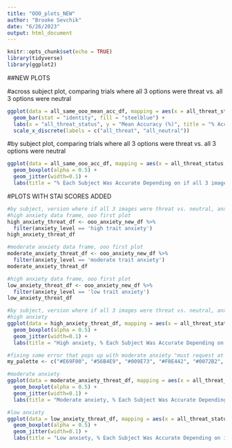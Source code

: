 ```yaml
---
title: "OOO_plots_NEW"
author: "Brooke Sevchik"
date: "6/26/2023"
output: html_document
---
```


```r
knitr::opts_chunk$set(echo = TRUE)
library(tidyverse)
library(ggplot2)
```


##NEW PLOTS

#across subject plot, comparing trials where all 3 options were threat vs. all 3 options were neutral

```r
ggplot(data = all_same_ooo_mean_acc_df, mapping = aes(x = all_threat_status, y = mean_acc)) +
  geom_bar(stat = "identity", fill = "steelblue") +
  labs(x = "all_threat_status", y = "Mean Accuracy (%)", title = "% Accuracy Depending on if all 3 images were threat or neutral") +
  scale_x_discrete(labels = c("all_threat", "all_neutral")) 
```

#by subject plot, comparing trials where all 3 options were threat vs. all 3 options were neutral
```r
ggplot(data = all_same_ooo_acc_df, mapping = aes(x = all_threat_status, y = percentage_acc_1, fill = all_threat_status)) +
  geom_boxplot(alpha = 0.5) +
  geom_jitter(width=0.1) +
  labs(title = "% Each Subject Was Accurate Depending on if all 3 images were threat or neutral", x = "all_threat_status", y = "Mean Accuracy (%)")
```




#PLOTS WITH STAI SCORES ADDED

```r
#by subject, version where if all 3 images were threat vs. neutral, anxiety included
#high anxiety data frame, ooo first plot
high_anxiety_threat_df <- ooo_anxiety_new_df %>%
  filter(anxiety_level == 'high trait anxiety')
high_anxiety_threat_df

#moderate anxiety data frame, ooo first plot
moderate_anxiety_threat_df <- ooo_anxiety_new_df %>%
  filter(anxiety_level == 'moderate trait anxiety')
moderate_anxiety_threat_df

#high anxiety data frame, ooo first plot
low_anxiety_threat_df <- ooo_anxiety_new_df %>%
  filter(anxiety_level == 'low trait anxiety')
low_anxiety_threat_df
```

```r
#by subject, version where if all 3 images were threat vs. neutral, anxiety included
#high anxiety
ggplot(data = high_anxiety_threat_df, mapping = aes(x = all_threat_status, y = percentage_acc_1, fill = all_threat_status)) +
  geom_boxplot(alpha = 0.5) +
  geom_jitter(width=0.1) +
  labs(title = "High anxiety, % Each Subject Was Accurate Depending on if all 3 images were threat or neutral", x = "all_threat_status", y = "Mean Accuracy (%)")

#fixing some error that pops up with moderate anxiety "must request at least one colour from a hue palette"
my_palette <- c("#E69F00", "#56B4E9", "#009E73", "#F0E442", "#0072B2", "#D55E00", "#CC79A7")

#moderate anxiety
ggplot(data = moderate_anxiety_threat_df, mapping = aes(x = all_threat_status, y = percentage_acc_1, fill = all_threat_status)) +
  geom_boxplot(alpha = 0.5) +
  geom_jitter(width=0.1) +
  labs(title = "Moderate anxiety, % Each Subject Was Accurate Depending on if all 3 images were threat or neutral", x = "all_threat_status", y = "Mean Accuracy (%)")

#low anxiety
ggplot(data = low_anxiety_threat_df, mapping = aes(x = all_threat_status, y = percentage_acc_1, fill = all_threat_status)) +
  geom_boxplot(alpha = 0.5) +
  geom_jitter(width=0.1) +
  labs(title = "Low anxiety, % Each Subject Was Accurate Depending on if all 3 images were threat or neutral", x = "all_threat_status", y = "Mean Accuracy (%)")
```


